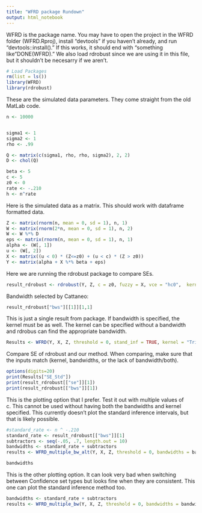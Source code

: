 ```yaml
---
title: "WFRD package Rundown"
output: html_notebook
---
```

WFRD is the package name. You may have to open the project in the WFRD folder (WFRD.Rproj), install "devtools" if you haven't already, and run "devtools::install()." If this works, it should end with "something like "DONE(WFRD)." We also load rdrobust since we are using it in this file, but it shouldn't be necesarry if we aren't.
```r
# Load Packages
rm(list = ls())
library(WFRD)
library(rdrobust)
```

These are the simulated data parameters. They come straight from the old MatLab code. 
```r
n <- 10000


sigma1 <- 1
sigma2 <- 1
rho <- .99

Q <- matrix(c(sigma1, rho, rho, sigma2), 2, 2)
D <- chol(Q)

beta <- 5
c <- 5
z0 <- 0
rate <- -.210
h <- n^rate
```

Here is the simulated data as a matrix. This should work with dataframe formatted data. 
```r

Z <- matrix(rnorm(n, mean = 0, sd = 1), n, 1)
W <- matrix(rnorm(2*n, mean = 0, sd = 1), n, 2)
W <- W %*% D
eps <- matrix(rnorm(n, mean = 0, sd = 1), n, 1)
alpha <- (W[, 1])
u <- (W[, 2])
X <- matrix((u < 0) * (Z<=z0) + (u < c) * (Z > z0))
Y <- matrix(alpha + X %*% beta + eps)
```


Here we are running the rdrobust package to compare SEs.
```r
result_rdrobust <- rdrobust(Y, Z, c = z0, fuzzy = X, vce = "hc0",  kernel = "tri")
```

Bandwidth selected by Cattaneo:
```r
result_rdrobust["bws"][[1]][1,1]
```


This is just a single result from package. If bandwidth is specified, the kernel must be as well. The kernel can be specified without a bandwidth and rdrobus can find the appropriate bandwidth.
```r
Results <- WFRD(Y, X, Z, threshold = 0, stand_inf = TRUE, kernel = "Triangular")
```

Compare SE of rdrobust and our method. When comparing, make sure that the inputs match (kernel, bandwidths, or the lack of bandwidth/both).
```r
options(digits=20)
print(Results["SE_Std"])
print(result_rdrobust[["se"]][1])
print(result_rdrobust[["bws"]][1])

```

This is the plotting option that I prefer. Test it out with multiple values of c. This cannot be used without having both the bandwidths and kernel specified. This currently doesn't plot the standard inference intervals, but that is likely possible. 

```r
#standard_rate <- n ^ -.210
standard_rate <- result_rdrobust[["bws"]][1]
subtractors <- seq(-.05, .7, length.out = 10)
bandwidths <- standard_rate + subtractors
results <- WFRD_multiple_bw_alt(Y, X, Z, threshold = 0, bandwidths = bandwidths,  kernel = "Triangular", greyscale =  FALSE, plot_stand = TRUE, whisk_width = .05, plot_ref = TRUE)
```
```r
bandwidths
```
This is the other plotting option. It can look very bad when switching between Confidence set types but looks fine when they are consistent. This one can plot the standard inference method too. 
```r
bandwidths <- standard_rate + subtractors
results <- WFRD_multiple_bw(Y, X, Z, threshold = 0, bandwidths = bandwidths,  kernel = "Triangular",plot_stand = FALSE)
```



